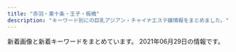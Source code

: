```yaml
---
title: "赤羽・東十条・王子・板橋"
description: "キーワード別にの巨乳アジアン・チャイナエステ嬢情報をまとめました。"
---
```


新着画像と新着キーワードをまとめています。
2021年06月29日の情報です。

<DmmAffiliateIns />
<KeywordTable
  shops={
    [
    {
        "keywords": {
            "87": 2,
            "82": 2,
            "86": 4,
            "84": 2
        },
        "img_links": [
            "http://angel-aroma.net/img/m6.jpg",
            "http://angel-aroma.net/img/m1.jpg",
            "http://angel-aroma.net/img/m20.jpg",
            "http://angel-aroma.net/img/sta1.jpg",
            "http://angel-aroma.net/img/m30.jpg",
            "http://angel-aroma.net/img/stafft.jpg",
            "http://angel-aroma.net/img/top.jpg",
            "http://angel-aroma.net/img/sta6.jpg",
            "http://angel-aroma.net/img/qr.jpg",
            "http://angel-aroma.net/img/m2.jpg",
            "http://angel-aroma.net/img/sta5.jpg",
            "http://angel-aroma.net/img/m4.jpg",
            "http://angel-aroma.net/img/m3.jpg",
            "http://angel-aroma.net/img/m10.jpg",
            "http://angel-aroma.net/img/no.png",
            "http://angel-aroma.net/img/sta2.jpg",
            "http://angel-aroma.net/img/m5.jpg",
            "http://angel-aroma.net/img/sta3.jpg"
        ],
        "station": "JR\u8d64\u7fbd\u99c5\u6771\u53e3",
        "url": "http://angel-aroma.net/",
        "name": "\u30c0\u30fc\u30ea\u30f3"
    },
    {
        "img_links": [
            "http://coconat.work/images/m-head01.jpg",
            "http://coconat.work/images/news.jpg",
            "http://coconat.work/images/call.png",
            "http://coconat.work/staff/ayaka1.jpg",
            "http://coconat.work/images/interior_t.jpg",
            "http://coconat.work/images/m-top004.jpg",
            "http://coconat.work/staff/yuyu1.jpg",
            "http://coconat.work/images/news_t.jpg",
            "http://coconat.work/images/staff_t.jpg",
            "http://coconat.work/staff/rina1.jpg",
            "http://coconat.work/staff/yuko1.jpg"
        ],
        "keywords": {
            "E": 5,
            "C": 5,
            "86": 10,
            "87": 5,
            "85": 5,
            "D": 10
        },
        "station": "JR\u8d64\u7fbd\u99c5\u6771\u53e3",
        "url": "http://coconat.work/",
        "name": "\u30b3\u30b3\u30ca\u30c3\u30c4"
    },
    {
        "name": "\u83ef\u8276",
        "url": "http://www.kaen.relaxmens.com/",
        "keywords": {
            "C": 30,
            "85": 30,
            "87": 6,
            "86": 6,
            "E": 6,
            "D": 6
        },
        "station": "JR\u8d64\u7fbd\u99c5\u6771\u53e3",
        "img_links": [
            "http://www.kaen.relaxmens.com/images/kanban.jpg",
            "http://www.kaen.relaxmens.com/files/008.jpg",
            "http://www.kaen.relaxmens.com/files/006.jpg",
            "http://www.kaen.relaxmens.com/files/005.jpg",
            "http://www.kaen.relaxmens.com/images/acc3.jpg",
            "http://www.kaen.relaxmens.com/images/acc2.jpg",
            "http://www.kaen.relaxmens.com/files/002.jpg",
            "http://www.kaen.relaxmens.com/images/maining.jpg",
            "http://www.kaen.relaxmens.com/images/tit_new.png",
            "http://www.kaen.relaxmens.com/images/tit_therapist.png",
            "http://www.kaen.relaxmens.com/files/001.jpg",
            "http://www.kaen.relaxmens.com/images/sp_tit_therapist.png",
            "http://www.kaen.relaxmens.com/images/acc5.jpg",
            "http://www.kaen.relaxmens.com/images/sp_tit_new.png",
            "http://www.kaen.relaxmens.com/files/007.jpg",
            "http://www.kaen.relaxmens.com/images/acc4.jpg",
            "http://www.kaen.relaxmens.com/images/sp_top.jpg",
            "http://www.kaen.relaxmens.com/files/009.jpg",
            "http://www.kaen.relaxmens.com/images/acc1.jpg",
            "http://www.kaen.relaxmens.com/images/img_tel.png",
            "http://www.kaen.relaxmens.com/images/top.jpg"
        ]
    },
    {
        "url": "https://wagaya.xyz.mn/",
        "name": "\u6211\u304c\u5bb6",
        "station": "JR\u738b\u5b50\u99c5\u4e2d\u592e\u53e3",
        "img_links": [],
        "keywords": {}
    },
    {
        "keywords": {
            "84": 3,
            "83": 3,
            "85": 3,
            "86": 3
        },
        "img_links": [
            "http://yuri.msa.jp/images/s_info.png",
            "http://yuri.msa.jp/layer/images/top/top_02.jpg",
            "http://yuri.msa.jp/images/staff_bj1.png",
            "http://yuri.msa.jp/images/staff_03.jpg",
            "http://yuri.msa.jp/layer/images/top/top_03.jpg",
            "http://yuri.msa.jp/images/ser2.jpg",
            "http://yuri.msa.jp/images/top1.jpg",
            "http://yuri.msa.jp/layer/images/top/top_06.jpg",
            "http://yuri.msa.jp/images/ser4.jpg",
            "http://yuri.msa.jp/layer/images/top.jpg",
            "http://yuri.msa.jp/images/1.jpg",
            "http://yuri.msa.jp/layer/images/top/top_05.jpg",
            "http://yuri.msa.jp/images/ser3.jpg",
            "http://yuri.msa.jp/layer/images/top/top_04.jpg",
            "http://yuri.msa.jp/images/staff_bj4.png",
            "http://yuri.msa.jp/images/info.png",
            "http://yuri.msa.jp/images/s_service.png",
            "http://yuri.msa.jp/images/wenzi-staff.png",
            "http://yuri.msa.jp/images/staff_02.jpg",
            "http://yuri.msa.jp/images/staff_01.jpg",
            "http://yuri.msa.jp/images/ser1.jpg",
            "http://yuri.msa.jp/layer/images/top/top_08.png",
            "http://yuri.msa.jp/images/staff_06.jpg",
            "http://yuri.msa.jp/images/top2.jpg",
            "http://yuri.msa.jp/images/staff_04.jpg",
            "http://yuri.msa.jp/layer/images/top/top_01.jpg"
        ],
        "station": "JR\u6771\u5341\u6761\u99c5\u5317\u53e3",
        "name": "\u767e\u5408",
        "url": "http://yuri.msa.jp/"
    },
    {
        "name": "\u7e01\u697d",
        "img_links": [
            "http://figret.xyz/uploads/200520/1-200520100455411.jpg",
            "http://figret.xyz/static/picture/bar-inte.png",
            "http://figret.xyz/static/picture/girls-bar.png",
            "http://figret.xyz/uploads/200520/1-200520100430557.jpg",
            "http://figret.xyz/static/picture/info_text.jpg",
            "http://figret.xyz/uploads/210517/1-21051G0253T50.jpg",
            "http://figret.xyz/uploads/200520/1-200520094144146.jpg",
            "http://figret.xyz/static/picture/bar-infomation.png",
            "http://figret.xyz/static/picture/bar-girls.png",
            "http://figret.xyz/static/picture/info1.jpg",
            "http://figret.xyz/uploads/210501/1-2105011FK05b.jpg",
            "http://figret.xyz/static/picture/info2.jpg",
            "http://figret.xyz/static/picture/bar-news.png",
            "http://figret.xyz/uploads/210515/1-2105151454123F.jpg"
        ],
        "keywords": {
            "87": 1,
            "85": 2,
            "C": 1,
            "\u4e73": 1,
            "D": 5
        },
        "station": "JR\u5341\u6761\u99c5\u5357\u53e3",
        "url": "http://figret.xyz/"
    },
    {
        "url": "http://lastpara.net/",
        "station": "JR\u8d64\u7fbd\u99c5\u5357\u53e3",
        "keywords": {
            "90": 2,
            "84": 4,
            "86": 4,
            "85": 9
        },
        "img_links": [
            "http://lastpara.net/img/recuit.png",
            "http://lastpara.net/image/cast/cast_286_1_l.jpg",
            "http://lastpara.net/image/cast/cast_259_1_l.jpg",
            "http://lastpara.net/image/cast/cast_256_1_l.jpg",
            "http://lastpara.net/image/cast/cast_255_1_l.jpg",
            "http://lastpara.net/image/cast/cast_261_1_l.jpg",
            "http://lastpara.net/img/news-ttl.jpg",
            "http://lastpara.net/img/event/camp_top_02.jpg",
            "http://lastpara.net/image/cast/cast_256_1_s.jpg",
            "http://lastpara.net/image/cast/cast_259_1_s.jpg",
            "http://lastpara.net/image/cast/cast_286_1_s.jpg",
            "http://lastpara.net/image/cast/cast_265_1_s.jpg",
            "http://lastpara.net/image/cast/cast_287_1_l.jpg",
            "http://lastpara.net/image/cast/cast_263_1_s.jpg",
            "http://lastpara.net/image/cast/cast_262_1_l.jpg",
            "http://lastpara.net/image/cast/cast_287_1_s.jpg",
            "http://lastpara.net/image/cast/cast_263_1_l.jpg",
            "http://lastpara.net/image/cast/cast_265_1_l.jpg"
        ],
        "name": "Last Paradise \uff5e\u30e9\u30b9\u30c8\u30d1\u30e9\u30c0\u30a4\u30b9\uff5e"
    },
    {
        "url": "http://www.cocosia.work/",
        "keywords": {
            "C": 15,
            "87": 6,
            "D": 10,
            "85": 2,
            "86": 8,
            "E": 6
        },
        "img_links": [
            "http://www.cocosia.work/staff/riya.jpg",
            "http://www.cocosia.work/img/int2_sp.jpg",
            "http://www.cocosia.work/staff/rea.jpg",
            "http://www.cocosia.work/img/i_tel.png",
            "http://www.cocosia.work/img/bn_howto.jpg",
            "http://www.cocosia.work/img/int1.jpg",
            "http://www.cocosia.work/staff/yuyu1.jpg",
            "http://www.cocosia.work/staff/riya1.jpg",
            "http://www.cocosia.work/img/int3.jpg",
            "http://www.cocosia.work/img/int3_sp.jpg",
            "http://www.cocosia.work/img/bn_contact.jpg",
            "http://www.cocosia.work/staff/mika.jpg",
            "http://www.cocosia.work/staff/rea1.jpg",
            "http://www.cocosia.work/staff/hina.jpg",
            "http://www.cocosia.work/staff/mao.jpg",
            "http://www.cocosia.work/img/concept_sp.jpg",
            "http://www.cocosia.work/staff/mika1.jpg",
            "http://www.cocosia.work/img/int1_sp.jpg",
            "http://www.cocosia.work/staff/mao1.jpg",
            "http://www.cocosia.work/img/concept.jpg",
            "http://www.cocosia.work/img/int2.jpg",
            "http://www.cocosia.work/staff/hina1.jpg",
            "http://www.cocosia.work/img/bn_contact_sp.jpg",
            "http://www.cocosia.work/img/header_info.png",
            "http://www.cocosia.work/staff/yuyu.jpg",
            "http://www.cocosia.work/img/bn_howto_sp.jpg"
        ],
        "station": "JR\u8d64\u7fbd\u99c5\u897f\u53e3",
        "name": "Cocosia \uff5e\u30b3\u30b3\u30b7\u30a2\uff5e"
    },
    {
        "img_links": [
            "https://nippori-massage.com/images/esthe3.jpg",
            "https://scdn.line-apps.com/n/line_add_friends/btn/ja.png",
            "https://nippori-massage.com/line/line-qr.png",
            "https://nippori-massage.com/room/room-l3.jpg",
            "https://nippori-massage.com/room/room-l4.jpg",
            "https://nippori-massage.com/images/clear.png",
            "https://nippori-massage.com/mens-esthe/2021/04/15/sakura-s1.jpg",
            "https://nippori-massage.com/staff/ai-l1.jpg",
            "https://nippori-massage.com/images/line_friend.png",
            "https://nippori-massage.com/images/esthe1.jpg",
            "https://nippori-massage.com/images/qrcode.png",
            "https://nippori-massage.com/staff/ai-s2.jpg",
            "https://nippori-massage.com//icon/facebook.png",
            "https://nippori-massage.com/footer/footer-staff.png",
            "https://nippori-massage.com/footer/footer-tel.png",
            "https://nippori-massage.com/footer/footer-line.png",
            "https://nippori-massage.com/mens-esthe/2021/06/19/ai-s1.jpg",
            "https://nippori-massage.com/room/room-l2.jpg",
            "https://nippori-massage.com/images/esthe4.jpg",
            "https://nippori-massage.com/images/obi.jpg",
            "https://nippori-massage.com/icon/line.png",
            "https://nippori-massage.com/images/esthe2.jpg",
            "https://nippori-massage.com/line/10min-coupon.png",
            "https://nippori-massage.com/room/room-l1.jpg",
            "https://nippori-massage.com/staff/sakura-s1.jpg",
            "https://nippori-massage.com/icon/facebook.png",
            "https://nippori-massage.com/icon/yelp.png",
            "https://nippori-massage.com/staff/ai-l2.jpg",
            "https://nippori-massage.com/images/main-sp.jpg",
            "https://nippori-massage.com/images/main1.jpg",
            "https://nippori-massage.com/staff/ai-s1.jpg",
            "https://nippori-massage.com/images/header3.png",
            "https://nippori-massage.com/staff/sakura-l1.jpg",
            "https://nippori-massage.com/icon/twitter.png"
        ],
        "name": "\u56de\u697d\u82d1",
        "url": "https://nippori-massage.com/",
        "keywords": {},
        "station": "\u5c3e\u4e45\u99c5"
    },
    {
        "station": "JR\u738b\u5b50\u99c5\u5317\u53e3",
        "img_links": [
            "http://www.crossu.xyz/uploads/180620/1-1P62010193X63.jpg",
            "http://www.crossu.xyz/templets/default/picture/rec1.png",
            "http://www.crossu.xyz/uploads/181211/1-1Q2111433162D.jpg",
            "http://www.crossu.xyz/uploads/191119/1-19111915043V27.jpg",
            "http://www.crossu.xyz/uploads/200528/1-20052Q52142229.jpg",
            "http://www.crossu.xyz/uploads/allimg/180620/1-1P6201013133b.jpg",
            "http://www.crossu.xyz/uploads/191129/1-19112914393CK.jpg",
            "http://www.crossu.xyz/uploads/190924/1-1Z9241056212J.jpg",
            "http://www.crossu.xyz/templets/default/picture/news.jpg",
            "http://www.crossu.xyz/templets/default/picture/staff_t.jpg",
            "http://www.crossu.xyz/templets/default/picture/interior_t.jpg",
            "http://www.crossu.xyz/uploads/180620/1-1P62010154K00.png",
            "http://www.crossu.xyz/uploads/180621/1-1P621101232H4.jpg",
            "http://www.crossu.xyz/templets/default/picture/head.jpg"
        ],
        "url": "http://www.crossu.xyz/",
        "keywords": {
            "\u30bb\u30af\u30b7\u30fc": 5
        },
        "name": "\u685c\u306e\u604b"
    },
    {
        "keywords": {},
        "url": "http://www.roserelaxation.info/",
        "station": "JR\u8d64\u7fbd\u99c5\u5357\u53e3",
        "img_links": [
            "http://www.roserelaxation.info/upload/201712/thumb_dis/1512155748.jpg",
            "http://www.roserelaxation.info/upload/202007/1594636355.jpg",
            "http://www.roserelaxation.info/upload/201801/thumb_dis/1517150493.jpg",
            "http://www.roserelaxation.info/upload/201807/1531197286.jpg",
            "http://www.roserelaxation.info/upload/201807/thumb/1531195952.jpg",
            "http://www.roserelaxation.info/upload/202007/thumb_dis/1594636355.jpg",
            "http://www.roserelaxation.info/upload/images/20170613_104732.jpg",
            "http://www.roserelaxation.info/upload/201712/thumb/1512155748.jpg",
            "http://www.roserelaxation.info/upload/201801/thumb/1517150493.jpg",
            "http://www.roserelaxation.info/upload/images/20171214_032900.jpg",
            "http://www.roserelaxation.info/upload/201712/1512155748.jpg",
            "http://www.roserelaxation.info/upload/202007/thumb_dis/1594636684.jpg",
            "http://www.roserelaxation.info/upload/201708/thumb_dis/1502280972.jpg",
            "http://www.roserelaxation.info/upload/201807/thumb_dis/1531197286.jpg",
            "http://www.roserelaxation.info/upload/202007/thumb/1594636355.jpg",
            "http://www.roserelaxation.info/upload/202008/1598846272.jpg",
            "http://www.roserelaxation.info/upload/201708/1502280972.jpg",
            "http://www.roserelaxation.info/upload/202007/thumb_dis/1594636322.jpg",
            "http://www.roserelaxation.info/upload/201807/1531195547.jpg",
            "http://www.roserelaxation.info/upload/images/20171206_132823.jpg",
            "http://www.roserelaxation.info/upload/images/20170525_102731.jpg",
            "http://www.roserelaxation.info/upload/201808/thumb_dis/1535596152.jpg",
            "http://www.roserelaxation.info/upload/202007/thumb/1594636246.jpg",
            "http://www.roserelaxation.info/upload/201801/1517150493.jpg",
            "http://www.roserelaxation.info/upload/202007/1594636684.jpg",
            "http://www.roserelaxation.info/upload/201807/thumb_dis/1531195547.jpg",
            "http://www.roserelaxation.info/upload/201807/thumb/1531195547.jpg",
            "http://www.roserelaxation.info/upload/202007/1594636246.jpg",
            "http://www.roserelaxation.info/upload/201807/thumb_dis/1531195952.jpg",
            "http://www.roserelaxation.info/upload/images/20171206_132851.jpg",
            "http://www.roserelaxation.info/upload/images/20170706_091357.jpg",
            "http://www.roserelaxation.info/upload/images/20171206_132919.jpg",
            "http://www.roserelaxation.info/upload/201807/1531195952.jpg",
            "http://www.roserelaxation.info/upload/202007/thumb/1594636684.jpg",
            "http://www.roserelaxation.info/upload/202007/thumb_dis/1594636246.jpg",
            "http://www.roserelaxation.info/upload/201707/1499300573.jpg",
            "http://www.roserelaxation.info/upload/images/20171206_133002.jpg"
        ],
        "name": "Only one \uff5e\u30aa\u30f3\u30ea\u30fc\u30ef\u30f3\uff5e"
    },
    {
        "station": "JR\u6771\u5341\u6761\u99c5\u5317\u53e3",
        "keywords": {},
        "name": "Love Sea",
        "img_links": [
            "https://higashijujo-mensesthe.com/staff/lime-s1.jpg",
            "https://higashijujo-mensesthe.com/staff/kimi-s1.jpg",
            "https://higashijujo-mensesthe.com/2020/02/29/lime-s1.jpg",
            "https://higashijujo-mensesthe.com/menu/gallery.png",
            "https://higashijujo-mensesthe.com/menu/blog.png",
            "https://higashijujo-mensesthe.com/button/home.png",
            "https://higashijujo-mensesthe.com/room/esthe1.jpg",
            "https://higashijujo-mensesthe.com/images/header3.png",
            "https://higashijujo-mensesthe.com/button/staff.png",
            "https://higashijujo-mensesthe.com/room/esthe2.jpg",
            "https://higashijujo-mensesthe.com/staff/kimi-l1.jpg",
            "https://higashijujo-mensesthe.com/staff/rika-l1.jpg",
            "https://higashijujo-mensesthe.com/menu/friend.png",
            "https://higashijujo-mensesthe.com/icon/facebook.png",
            "https://higashijujo-mensesthe.com/staff/runa-l1.jpg",
            "https://higashijujo-mensesthe.com/images/flower.png",
            "https://higashijujo-mensesthe.com/2019/08/22/runa-s1.jpg",
            "https://higashijujo-mensesthe.com/staff/rika-s1.jpg",
            "https://higashijujo-mensesthe.com/menu/info.png",
            "https://higashijujo-mensesthe.com/button/blog.png",
            "https://higashijujo-mensesthe.com/staff/kimi-l2.jpg",
            "https://higashijujo-mensesthe.com/room/room-l2.jpg",
            "https://higashijujo-mensesthe.com/images/clear.png",
            "https://higashijujo-mensesthe.com/staff/lime-l1.jpg",
            "https://higashijujo-mensesthe.com/room/room-l1.jpg",
            "https://higashijujo-mensesthe.com/staff/satomi-l1.jpg",
            "https://higashijujo-mensesthe.com/2019/08/23/satomi-s1.jpg",
            "https://higashijujo-mensesthe.com/room/room-l4.jpg",
            "https://higashijujo-mensesthe.com/images/qrcode.png",
            "https://higashijujo-mensesthe.com/images/footer-r.png",
            "https://higashijujo-mensesthe.com/2019/08/10/kimi-s1.jpg",
            "https://higashijujo-mensesthe.com/staff/satomi-s1.jpg",
            "https://higashijujo-mensesthe.com/room/room-l3.jpg",
            "https://higashijujo-mensesthe.com/staff/kimi-s2.jpg",
            "https://higashijujo-mensesthe.com/icon/yelp.png",
            "https://higashijujo-mensesthe.com/icon/line.png",
            "https://higashijujo-mensesthe.com/2019/10/21/rika-s1.jpg",
            "https://higashijujo-mensesthe.com/images/main-sp.jpg",
            "https://higashijujo-mensesthe.com/images/main1.jpg",
            "https://higashijujo-mensesthe.com/images/camp.jpg",
            "https://higashijujo-mensesthe.com/icon/twitter.png",
            "https://higashijujo-mensesthe.com/images/footer-l.png",
            "https://higashijujo-mensesthe.com/staff/runa-s1.jpg",
            "https://higashijujo-mensesthe.com/room/esthe3.jpg",
            "https://higashijujo-mensesthe.com/menu/home.png"
        ],
        "url": "https://higashijujo-mensesthe.com/"
    },
    {
        "station": "JR\u6771\u5341\u6761\u99c5\u5317\u53e3",
        "keywords": {
            "D": 2,
            "86": 2
        },
        "name": "\u9999\u9999",
        "img_links": [
            "http://shanshan-esthe.com/img/sta14.jpg",
            "http://shanshan-esthe.com/img/st14.jpg",
            "http://shanshan-esthe.com/img/st16.jpg",
            "http://shanshan-esthe.com/img/no.png",
            "http://shanshan-esthe.com/img/sta0.jpg"
        ],
        "url": "http://shanshan-esthe.com/"
    },
    {
        "name": "Darling \uff5e\u30c0\u30fc\u30ea\u30f3\uff5e",
        "img_links": [
            "http://www.darling.esjp.info/files/008.jpg",
            "http://www.darling.esjp.info/img/nav-005.png",
            "http://www.darling.esjp.info/files/007.jpg",
            "http://www.darling.esjp.info/img/nav-006.png",
            "http://www.darling.esjp.info/img/nav-002.png",
            "http://www.darling.esjp.info/img/stb.jpg",
            "http://www.darling.esjp.info/img/stt.jpg",
            "http://www.darling.esjp.info/files/003.jpg",
            "http://www.darling.esjp.info/files/001.jpg",
            "http://www.darling.esjp.info/img/nav-001.png",
            "http://www.darling.esjp.info/img/tel.png",
            "http://www.darling.esjp.info/img/nav-003.png",
            "http://www.darling.esjp.info/img/top01.png",
            "http://www.darling.esjp.info/files/002.jpg",
            "http://www.darling.esjp.info/img/nav-004.png"
        ],
        "url": "http://www.darling.esjp.info/",
        "station": "JR\u8d64\u7fbd\u99c5\u5357\u53e3",
        "keywords": {
            "D": 5,
            "87": 4,
            "86": 1
        }
    },
    {
        "keywords": {
            "C": 15
        },
        "img_links": [
            "http://oji.pink/images/g7.jpg",
            "http://oji.pink/images/g0.jpg",
            "http://oji.pink/images/zi_staff.png",
            "http://oji.pink/images/3.png",
            "http://oji.pink/images/r1.jpg",
            "http://oji.pink/images/1.png",
            "http://oji.pink/images/top.jpg",
            "http://oji.pink/images/g2.jpg",
            "http://oji.pink/images/r2.jpg",
            "http://oji.pink/images/mobile.jpg",
            "http://oji.pink/images/yuki.jpg",
            "http://oji.pink/images/zi_link.png",
            "http://oji.pink/images/r4.jpg",
            "http://oji.pink/images/new1.jpg",
            "http://oji.pink/images/g1.jpg",
            "http://oji.pink/images/g5.jpg",
            "http://oji.pink/images/r3.jpg",
            "http://oji.pink/images/aki.jpg"
        ],
        "name": "\u7f8e\u5065",
        "url": "http://oji.pink/",
        "station": "JR\u738b\u5b50\u99c5\u5317\u53e3"
    },
    {
        "url": "http://meltylove.xyz/",
        "name": "\u30e1\u30eb\u30c6\u30a3\u2015\u30e9\u30f4",
        "station": "JR\u8d64\u7fbd\u99c5",
        "keywords": {
            "86": 9,
            "84": 6,
            "D": 4,
            "88": 2,
            "87": 2,
            "C": 6
        },
        "img_links": [
            "http://meltylove.xyz/images/r1.png",
            "http://meltylove.xyz/images/end.png",
            "http://meltylove.xyz/images/r2.png",
            "http://meltylove.xyz/images/room2.png",
            "http://meltylove.xyz/images/g5.jpg",
            "http://meltylove.xyz/images/top.jpg",
            "http://meltylove.xyz/images/g0.jpg",
            "http://meltylove.xyz/images/room4.png",
            "http://meltylove.xyz/images/room1.jpg",
            "http://meltylove.xyz/images/room3.png",
            "http://meltylove.xyz/images/r3.png",
            "http://meltylove.xyz/images/g2.jpg",
            "http://meltylove.xyz/images/g3.jpg",
            "http://meltylove.xyz/images/g4.jpg",
            "http://meltylove.xyz/images/s3.png",
            "http://meltylove.xyz/images/g1.jpg",
            "http://meltylove.xyz/images/new.png",
            "http://meltylove.xyz/images/s1.png"
        ]
    },
    {
        "station": "\u8d64\u7fbd\u5ca9\u6df5\u99c52\u756a\u51fa\u53e3",
        "name": "GOOD TIME",
        "url": "http://www.goodtime.iesjp.com/",
        "keywords": {
            "87": 8,
            "\u30bb\u30af\u30b7\u30fc": 3,
            "D": 8,
            "85": 2
        },
        "img_links": [
            "http://www.goodtime.iesjp.com/files/007.jpg",
            "http://www.goodtime.iesjp.com/files/006.jpg",
            "http://www.goodtime.iesjp.com/photo_news/upimg/6226360739cbd5fa6e_0.jpg",
            "http://www.goodtime.iesjp.com/images/m-top-right03.jpg",
            "http://www.goodtime.iesjp.com/images/top-left01.jpg",
            "http://www.goodtime.iesjp.com/files/003.jpg",
            "http://www.goodtime.iesjp.com/images/m-top-right04.jpg",
            "http://www.goodtime.iesjp.com/images/m-top03.jpg",
            "http://www.goodtime.iesjp.com/images/m-yejiao.jpg",
            "http://www.goodtime.iesjp.com/images/m-right.jpg",
            "http://www.goodtime.iesjp.com/images/m-top-right01.jpg",
            "http://www.goodtime.iesjp.com/images/call.png",
            "http://www.goodtime.iesjp.com/photo_news/upimg/3462960a1ab283cd4a_0.jpg",
            "http://www.goodtime.iesjp.com/images/m-left.jpg",
            "http://www.goodtime.iesjp.com/photo_news/upimg/3943160b5eaf8ad73c_1.jpg",
            "http://www.goodtime.iesjp.com/images/m-top02.jpg",
            "http://www.goodtime.iesjp.com/files/001.jpg",
            "http://www.goodtime.iesjp.com/files/004.jpg",
            "http://www.goodtime.iesjp.com/images/m-top-right02.jpg",
            "http://www.goodtime.iesjp.com/photo_news/upimg/22286608910ac9b0db_0.jpg",
            "http://www.goodtime.iesjp.com/images/m-head.jpg"
        ]
    },
    {
        "keywords": {},
        "name": "\u767e\u5408",
        "url": "http://www.l-yuri.work/",
        "img_links": [
            "http://www.l-yuri.work/images/mobile.jpg",
            "http://www.l-yuri.work/images/s1.png",
            "http://www.l-yuri.work/images/head.jpg",
            "http://www.l-yuri.work/img/kaori1.jpg",
            "http://www.l-yuri.work/images/interior_t.jpg",
            "http://www.l-yuri.work/images/tel.jpg",
            "http://www.l-yuri.work/images/news.png",
            "http://www.l-yuri.work/staff/miki.jpg",
            "http://www.l-yuri.work/images/h_line.jpg",
            "http://www.l-yuri.work/staff/ruru.jpg",
            "http://www.l-yuri.work/staff/kaori.jpg",
            "http://www.l-yuri.work/img/miki1.jpg",
            "http://www.l-yuri.work/images/int1.png",
            "http://www.l-yuri.work/images/6.png",
            "http://www.l-yuri.work/images/sys.png",
            "http://www.l-yuri.work/img/ruru1.jpg",
            "http://www.l-yuri.work/images/staff_t.jpg",
            "http://www.l-yuri.work/images/int2.png",
            "http://www.l-yuri.work/images/tg.jpg",
            "http://www.l-yuri.work/images/5.png",
            "http://www.l-yuri.work/images/2.png"
        ],
        "station": "\u84ee\u6839\u99c5\u6771\u53e3"
    },
    {
        "img_links": [],
        "url": "https://kirakira.xyz.mn/",
        "keywords": {},
        "name": "Lucky",
        "station": "JR\u738b\u5b50\u99c5\u5317\u53e3"
    },
    {
        "name": "\u30a2\u30a4\u30ea\u30b9",
        "url": "http://www.e-baby.work/",
        "station": "JR\u8d64\u7fbd\u99c5\u6771\u53e3",
        "img_links": [
            "http://www.e-baby.work/staff/yuka1.jpg",
            "http://www.e-baby.work/staff/miho1.jpg",
            "http://www.e-baby.work/staff/mihoc.jpg",
            "http://www.e-baby.work/staff/kumi1.jpg",
            "http://www.e-baby.work/img/all/loader.png",
            "http://www.e-baby.work/staff/haru1.jpg",
            "http://www.e-baby.work/staff/maya1.jpg",
            "http://www.e-baby.work/img/all/icon2.png",
            "http://www.e-baby.work/staff/rina1.jpg",
            "http://www.e-baby.work/staff/karen1.jpg"
        ],
        "keywords": {
            "84": 1,
            "86": 2,
            "87": 2,
            "89": 1,
            "C": 1,
            "E": 3,
            "85": 1,
            "D": 3
        }
    },
    {
        "keywords": {
            "86": 4,
            "85": 2,
            "C": 12,
            "E": 2,
            "87": 2,
            "D": 6
        },
        "img_links": [
            "https://dream.ests.jp/images/mobile.jpg",
            "https://dream.ests.jp/images/s_pick.png",
            "https://dream.ests.jp/images/line.png",
            "https://dream.ests.jp/images/1.jpg",
            "https://dream.ests.jp/images/s_news.jpg",
            "https://dream.ests.jp/photos/sites/12/2021/03/2021031110483021.jpg",
            "https://dream.ests.jp/images/staff_bj3.jpg",
            "https://dream.ests.jp/images/2.jpg",
            "https://dream.ests.jp/photos/sites/12/2021/03/2021031110483161.jpg",
            "https://dream.ests.jp/photos/sites/12/2021/03/2021031110482744.jpg",
            "https://dream.ests.jp/images/news_bj3.jpg",
            "https://dream.ests.jp/images/end.png",
            "https://dream.ests.jp/images/top.png",
            "https://dream.ests.jp/images/new.jpg",
            "https://dream.ests.jp/images/s_therapist.jpg",
            "https://dream.ests.jp/images/s_link.jpg",
            "https://dream.ests.jp/photos/sites/12/2021/03/2021031110482840.jpg"
        ],
        "station": "JR\u8d64\u7fbd\u99c5\u6771\u53e3",
        "name": "\u30a2\u30ed\u30de\u30c9\u30ea\u30fc\u30e0",
        "url": "https://dream.ests.jp/"
    },
    {
        "url": "http://esthe-japan.work/flower/",
        "img_links": [
            "http://esthe-japan.work/flower/upload/202004/1588153474.png"
        ],
        "station": "JR\u8d64\u7fbd\u99c5\u5357\u6539\u672d\u53e3(\u6771)",
        "name": "FLOWER",
        "keywords": {
            "98": 1,
            "\u30bb\u30af\u30b7\u30fc": 6,
            "88": 3,
            "87": 3,
            "89": 3
        }
    }
]
}
/>
<DmmAffiliateScript />
